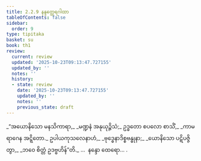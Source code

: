```yaml
---
title: 2.2.9 နန္ဒတ္ထေရဂါထာ
tableOfContents: false
sidebar:
  order: 9
type: tipitaka
basket: su
book: th1
review:
  current: review
  updated: '2025-10-23T09:13:47.727155'
  updated_by: ''
  notes: ''
  history:
  - state: review
    date: '2025-10-23T09:13:47.727155'
    updated_by: ''
    notes: ''
    previous_state: draft
---
```



<ReviewStatus review={frontmatter.review} showDetails={true} />

<HypothesisAnnotation frontmatter={frontmatter} />

<DynamicBreadcrumb />

<Division number="157" book="th1" e="ch" v="19" p="252">

<Paragraph number="330" type="verses" book="th1">
_“အယောနိသော မနသိကာရာ,_  
_မဏ္ဍနံ အနုယုဉ္ဇိသံ;_  
ဥဒ္ဓတော စပလော စာသိံ,_  
_ကာမရာဂေန အဋ္ဋိတော._  

</Paragraph>

</Division>
<Division number="158" book="th1" e="ch" v="19" p="252">

<Paragraph number="331" type="verses" book="th1">
ဥပါယကုသလေနာဟံ,_  
_ဗုဒ္ဓေနာဒိစ္စဗန္ဓုနာ;_  
_ယောနိသော ပဋိပဇ္ဇိတွာ,_  
_ဘဝေ စိတ္တံ ဥဒဗ္ဗဟိန်”တိ._  


</Paragraph>
</Division>

<Paragraph number="332" type="center" book="th1">
…  နန္ဒော ထေရော… .
</Paragraph>